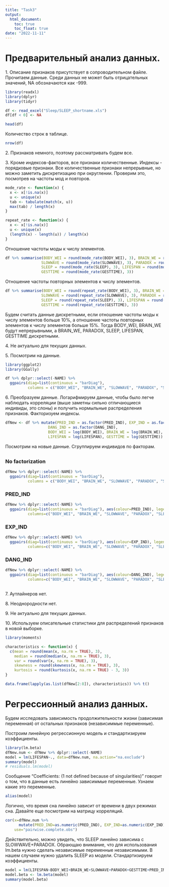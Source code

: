 ```yaml
---
title: "Task3"
output: 
  html_document:
    toc: true
    toc_float: true
date: "2022-11-11"
---
```



# Предварительный анализ данных. 
1\. Описание признаков присутствует в сопроводительном файле. Прочитаем данные. 
Среди данных не может быть отрицательных значений, NA обозначаются как -999.

```r
library(readxl)
library(dplyr)
library(tidyr)
```

```r
df <- read_excel("Sleep/SLEEP_shortname.xls")
df[df < 0] <- NA

head(df)
```

Количество строк в таблице.

```r
nrow(df)
```

2\. Признаков немного, поэтому рассматривать будем все.

3\. Кроме индексов-факторов, все признаки количественные. Индексы - порядковые признаки.
Все количественные признаки непрерывные, но можно заметить дискретизацию при округлении.
Проверим это, посмотрев на частоты мод и повторов.

```r
mode_rate <- function(x) {
  x <- x[!is.na(x)]
  u <- unique(x)
  tab <- tabulate(match(x, u))
  max(tab) / length(x)
}

repeat_rate <- function(x) {
  x <- x[!is.na(x)]
  u <- unique(x)
  (length(x) - length(u)) / length(x)
}
```

Отношение частоты моды к числу элементов.

```r
df %>% summarise(BODY_WEI = round(mode_rate(BODY_WEI), 3), BRAIN_WE = round(mode_rate(BRAIN_WE), 3), 
                SLOWWAVE = round(mode_rate(SLOWWAVE), 3), PARADOX = round(mode_rate(PARADOX), 3), 
                SLEEP = round(mode_rate(SLEEP), 3), LIFESPAN = round(mode_rate(LIFESPAN), 3), 
                GESTTIME = round(mode_rate(GESTTIME), 3))
```

Отношение частоты повторных элементов к числу элементов.

```r
df %>% summarise(BODY_WEI = round(repeat_rate(BODY_WEI), 3), BRAIN_WE = round(repeat_rate(BRAIN_WE), 3), 
                SLOWWAVE = round(repeat_rate(SLOWWAVE), 3), PARADOX = round(repeat_rate(PARADOX), 3), 
                SLEEP = round(repeat_rate(SLEEP), 3), LIFESPAN = round(repeat_rate(LIFESPAN), 3), 
                GESTTIME = round(repeat_rate(GESTTIME), 3))
```

Будем считать данные дискретными, если отношение частоты моды к числу элементов 
больше 10%, а отношение частоты повторных элементов к числу элементов больше 15%.
Тогда BODY_WEI, BRAIN_WE будут непрерывными, а BRAIN_WE, PARADOX, SLEEP, LIFESPAN, 
GESTTIME дискретными.

4\. Не актуально для текущих данных.

5\. Посмотрим на данные.

```r
library(ggplot2)
library(GGally)
```

```r
df %>% dplyr::select(-NAME) %>%
  ggpairs(diag=list(continuous = "barDiag"), 
          columns = c("BODY_WEI", "BRAIN_WE", "SLOWWAVE", "PARADOX", "SLEEP", "LIFESPAN", "GESTTIME"))
```

6\. Преобразуем данные. Логарифмируем данные, чтобы было легче наблюдать корреляции 
(выше заметны сильно отличающиеся индивиды, это слоны) и получить нормыльные 
распределения признаков. Факторизуем индексы.

```r
dfNew <- df %>% mutate(PRED_IND = as.factor(PRED_IND), EXP_IND = as.factor(EXP_IND),
                   DANG_IND = as.factor(DANG_IND), 
                   BODY_WEI = log(BODY_WEI), BRAIN_WE = log(BRAIN_WE), 
                   LIFESPAN = log(LIFESPAN), GESTTIME = log(GESTTIME))
```

Посмотрим на новые данные. Сгруппируем индивидов по факторам.

## {.tabset .unlisted .unnumbered}

### No factorization

```r
dfNew %>% dplyr::select(-NAME) %>%
  ggpairs(diag=list(continuous = "barDiag"), 
          columns = c("BODY_WEI", "BRAIN_WE", "SLOWWAVE", "PARADOX", "SLEEP", "LIFESPAN", "GESTTIME"))
```

### PRED_IND

```r
dfNew %>% dplyr::select(-NAME) %>%
  ggpairs(diag=list(continuous = "barDiag"), aes(colour=PRED_IND), legend=1,
          columns=c("BODY_WEI", "BRAIN_WE", "SLOWWAVE", "PARADOX", "SLEEP", "LIFESPAN", "GESTTIME"))
```

### EXP_IND

```r
dfNew %>% dplyr::select(-NAME) %>%
  ggpairs(diag=list(continuous = "barDiag"), aes(colour=EXP_IND), legend=1,
          columns=c("BODY_WEI", "BRAIN_WE", "SLOWWAVE", "PARADOX", "SLEEP", "LIFESPAN", "GESTTIME"))
```

### DANG_IND

```r
dfNew %>% dplyr::select(-NAME) %>%
  ggpairs(diag=list(continuous = "barDiag"), aes(colour=DANG_IND), legend=1,
          columns=c("BODY_WEI", "BRAIN_WE", "SLOWWAVE", "PARADOX", "SLEEP", "LIFESPAN", "GESTTIME"))
```

## {.unlisted .unnumbered}

7\. Аутлайнеров нет.

8\. Неоднородности нет.

9\. Не актуально для текущих данных.

10\. Используем описательные статистики для распределений признаков в новой выборке.

```r
library(moments)
```

```r
characteristics <- function(x) {
  c(mean = round(mean(x, na.rm = TRUE), 3),
    median = round(median(x, na.rm = TRUE), 3),
    var = round(var(x, na.rm = TRUE), 3),
    skewness = round(skewness(x, na.rm = TRUE), 3),
    kurtosis = round(kurtosis(x, na.rm = TRUE) - 3, 3))
}

data.frame(lapply(as.list(dfNew[2:8]), characteristics)) %>% t()
```

# Регрессионный анализ данных.
Будем исследовать зависимость продолжительности жизни (зависимая переменная) от
остальных признаков (независиммые переменные).

Построим линейную регрессионную модель и стандартизируем коэффициенты.
```r
library(lm.beta)
dfNew.num <- dfNew %>% dplyr::select(-NAME)
model = lm(LIFESPAN~., data=dfNew.num, na.action="na.exclude")
summary(model)
# residuals.lm(model)
```

Сообщение "Coefficients: (1 not defined because of singularities)" говорит о том,
что  в данные есть линейно зависиммые переменные. Узнаем какие это переменные.
```r
alias(model)
```

Логично, что время сна линейно зависит от времени в двух режимах сна. Давайте 
еще посмотрим на матрицу корреляций.
```r
cor(x=dfNew.num %>% 
      mutate(PRED_IND=as.numeric(PRED_IND), EXP_IND=as.numeric(EXP_IND), DANG_IND=as.numeric(DANG_IND), SLOWWAVE_PARADOX=SLOWWAVE+PARADOX),
    use="pairwise.complete.obs") 
```

Действительно, можно увидеть, что SLEEP линейно зависима с SLOWWAVE+PARADOX.
Обрающаю внимание, что для использования lm.beta нужно сделать независимые 
переменные независимыми. В нашем случаем нужно удалить SLEEP из модели. 
Стандартизируем коэффициенты.
```r
model = lm(LIFESPAN~BODY_WEI+BRAIN_WE+SLOWWAVE+PARADOX+GESTTIME+PRED_IND+EXP_IND+DANG_IND, data=dfNew.num, na.action="na.exclude")
model.beta <- lm.beta(model)
summary(model.beta)
```

